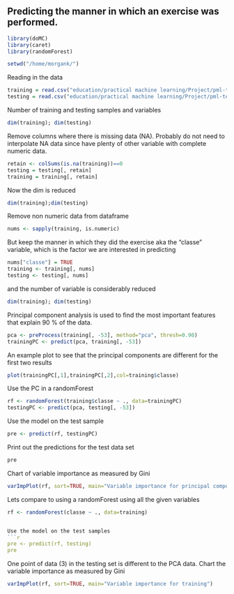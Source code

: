 Predicting the manner in which an exercise was performed.
---------------------------------------------------------

```r
library(doMC)
library(caret)
library(randomForest)

setwd("/home/morgank/")
```
Reading in the data
```r
training = read.csv("education/practical machine learning/Project/pml-training.csv")[-1:-7]
testing = read.csv("education/practical machine learning/Project/pml-testing.csv")[-1:-7]
```

Number of training and testing samples and variables
```r
dim(training); dim(testing)
```
Remove columns where there is missing data (NA). Probably do not need to interpolate NA data since
have plenty of other variable with complete numeric data.

```r
retain <- colSums(is.na(training))==0
testing = testing[, retain]
training = training[, retain]
```
Now the dim is reduced
```r
dim(training);dim(testing)
```
Remove non numeric data from dataframe
```r
nums <- sapply(training, is.numeric)
```
But keep the manner in which they did the exercise aka the "classe" variable, 
which is the factor we are interested in predicting
```r
nums["classe"] = TRUE 
training <- training[, nums]
testing <- testing[, nums]
```
and the number of variable is considerably reduced
```r
dim(training); dim(testing)
```

Principal component analysis is used to find the most important features 
that explain 90 % of the data.
```r
pca <- preProcess(training[, -53], method="pca", thresh=0.90)
trainingPC <- predict(pca, training[, -53])
```
An example plot to see that the principal components are different for the first two results
```r
plot(trainingPC[,1],trainingPC[,2],col=training$classe)
```

Use the PC in a randomForest
```r
rf <- randomForest(training$classe ~ ., data=trainingPC)
testingPC <- predict(pca, testing[, -53])
```
Use the model on the test sample
```r
pre <- predict(rf, testingPC)
```
Print out the predictions for the test data set
```r
pre
```
Chart of variable importance as measured by Gini
```r
varImpPlot(rf, sort=TRUE, main="Variable importance for principal components")
```

Lets compare to using a randomForest using all the given variables
```r
rf <- randomForest(classe ~ ., data=training)


Use the model on the test samples
```r
pre <- predict(rf, testing)
pre
```
One point of data (3) in the testing set is different to the PCA data.
Chart the variable importance as measured by Gini
```r
varImpPlot(rf, sort=TRUE, main="Variable importance for training")
```










